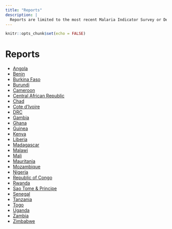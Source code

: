 ```yaml
---
title: "Reports"
description: |
  Reports are limited to the most recent Malaria Indicator Survey or Demographic and Health Survey for each country. They are available in English and in French. <br> Last update: `r format(Sys.time(), '%d %B, %Y')`
---
```


```r
knitr::opts_chunk$set(echo = FALSE)
```

# Reports

- [Angola](files/Angola_Textile_Report.html)
- [Benin](files/Benin_Textile_Report.html)
- [Burkina Faso](files/Burkina Faso_Textile_Report.html)
- [Burundi](files/Burundi_Textile_Report.html)
- [Cameroon](files/Cameroon_Textile_Report.html)
- [Central African Republic](files/Central African Republic_Textile_Report.html)
- [Chad](files/Chad_Textile_Report.html)
- [Cote d'Ivoire](files/Cote d'Ivoire_Textile_Report.html)
- [DRC](files/DRC_Textile_Report.html)
- [Gambia](files/Gambia_Textile_Report.html)
- [Ghana](files/Ghana_Textile_Report.html)
- [Guinea](files/Guinea_Textile_Report.html)
- [Kenya](files/Kenya_Textile_Report.html)
- [Liberia](files/Liberia_Textile_Report.html)
- [Madagascar](files/Madagascar_Textile_Report.html)
- [Malawi](files/Malawi_Textile_Report.html)
- [Mali](files/Mali_Textile_Report.html)
- [Mauritania](files/Mauritania_Textile_Report.html)
- [Mozambique](files/Mozambique_Textile_Report.html)
- [Nigeria](files/Nigeria_Textile_Report.html)
- [Republic of Congo](files/Republic of Congo_Textile_Report.html)
- [Rwanda](files/Rwanda_Textile_Report.html)
- [Sao Tome & Principe](files/Sao Tome & Principe_Textile_Report.html)
- [Senegal](files/Senegal_Textile_Report.html)
- [Tanzania](files/Tanzania_Textile_Report.html)
- [Togo](files/Togo_Textile_Report.html)
- [Uganda](files/Uganda_Textile_Report.html)
- [Zambia](files/Zambia_Textile_Report.html)
- [Zimbabwe](files/Zimbabwe_Textile_Report.html)


